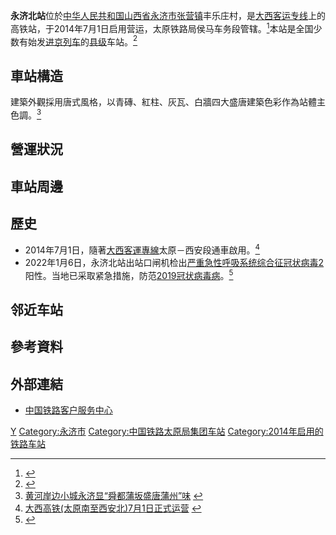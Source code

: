 {{noteTA
|1=zh-cn:始发车次; zh-hk:列車班次;zh-tw:列車班次;
|2=zh-cn:车次; zh-hk:班次;zh-tw:班次;
}}
{{Expand|time=2016-02-17T12:24:58+00:00}}
{{Infobox China railway station 
|车站名称 =永济北站
|图片 = Yongji_North_Railway_Station.jpg
|图片介绍 = 
|车站拼音 = Yongjibei
|英文名称 = Yongjibei Railway Station<ref>{{Cite web |url=http://news.sina.com.cn/o/2012-09-18/080725196193.shtml |title=铁道部:火车站名含"东西南北"统一改用拼音 |accessdate=2016-03-17 |archive-date=2017-07-30 |archive-url=https://web.archive.org/web/20170730073100/http://news.sina.com.cn/o/2012-09-18/080725196193.shtml |dead-url=no }}</ref><ref>{{cite journal |author=[[铁道部运输局|铁道部运输局]] |journal = 铁路客货运输专刊 |year=2012 |issue=4 |title = 关于明确铁路车站站名英文译法的通知 |id = 运营运调电[2012]1911号 |page = 6}}</ref>
|车站代码 = 26499
|电报码 = AJV
|拼音码 = YJB
|车站类型 = 客运站
|技术性质 = 局界站
|业务性质 = 客运站
|始建时间 = 
|开通运营 = 2014年7月1日
|车站位置 = [[山西省|山西省]][[运城市|运城市]][[永济市|永济市]][[张营镇_(永济市)|张营镇]]丰乐庄村
|坐标 = {{coord|35.02763693346873|N|110.42480108226779|E|format=dms|display=inline,title}}
|归属 = [[太原铁路局|太原铁路局]][[侯马车务段|侯马车务段]]
|线路 = [[大西客运专线|大西客运专线]]
|车站等级 = 
|股道数目 = 4
|正线 = 2
|到发线 = 2
|其它线 = 
|月台数目 = 2
|侧式站台 = 2
|岛式站台 = 0
|站台面 = 2
|站线配置图 = 
}}
'''永济北站'''位於[[中华人民共和国|中华人民共和国]][[山西省|山西省]][[永济市|永济市]][[张营镇_(永济市)|张营镇]]丰乐庄村，是[[大西客运专线|大西客运专线]]上的高铁站，于2014年7月1日启用营运，太原铁路局侯马车务段管辖。<ref>{{Cite web |url=http://news.xinhuanet.com/local/2014-06/11/c_1111092104.htm |title=大西高铁太原南至永济北开始不载客试运行 |access-date=2016-02-17 |archive-date=2016-02-29 |archive-url=https://web.archive.org/web/20160229142358/http://news.xinhuanet.com/local/2014-06/11/c_1111092104.htm |dead-url=no }}</ref>本站是全国少数有始发[[进京列车|进京列车]]的[[县级行政区|县级]]车站。<ref>{{Cite web |url=http://qx.tynews.com.cn/c/2014-12/26/content_595445.htm |title=山西首列宣传城市动车“永济号”直达北京 |access-date=2016-02-17 |archive-date=2016-02-24 |archive-url=https://web.archive.org/web/20160224153349/http://qx.tynews.com.cn/c/2014-12/26/content_595445.htm |dead-url=yes }}</ref>
== 車站構造 ==
建築外觀採用唐式風格，以青磚、紅柱、灰瓦、白牆四大盛唐建築色彩作為站體主色調。<ref>[http://www.sx.xinhuanet.com/ztjn/2014-08/04/c_1111924294.htm 黄河岸边小城永济显“舜都蒲坂盛唐蒲州”味] {{webarchive|url=https://web.archive.org/web/20170305030715/http://www.sx.xinhuanet.com/ztjn/2014-08/04/c_1111924294.htm |date=2017-03-05 }}</ref>
==營運狀況==
==車站周邊==
==歷史==
* 2014年7月1日，隨著[[大西客運專線|大西客運專線]]太原－西安段通車啟用。<ref>[http://www.sx.xinhuanet.com/newscenter/2014-06/20/c_1111240876.htm 大西高铁(太原南至西安北)7月1日正式运营] {{webarchive|url=https://web.archive.org/web/20140701144821/http://www.sx.xinhuanet.com/newscenter/2014-06/20/c_1111240876.htm |date=2014-07-01 }}</ref>
* 2022年1月6日，永济北站出站口闸机检出[[严重急性呼吸系统综合征冠状病毒2|严重急性呼吸系统综合征冠状病毒2]]阳性。当地已采取紧急措施，防范[[2019冠状病毒病|2019冠状病毒病]]。<ref>{{cite web |title=山西永济高铁北站出站口闸机环境采样检测结果为阳性 |url=https://news.cctv.com/2022/01/06/ARTIslsgIFTwxxlHrT79usKQ220106.shtml |website=央视网 |accessdate=2022-01-08}}</ref>

==邻近车站==
{{start rail box|[[File:China_Railways.svg|16px]] [[中国铁路|中国铁路]]}}
{{s-inop|[[运城北站|运城北站]]|{{站|大同南}}方向}}
{{s-line|[[大西客运专线|大西客运专线]]<br />← 53km 永济北站 54km →}}
{{s-inop|[[大荔站|大荔站]]|{{站|西安北}}方向}}
{{end box}}

==參考資料==
{{reflist}}
==外部連結==
* [http://www.12306.cn/mormhweb/ 中国铁路客户服务中心] {{Wayback|url=http://www.12306.cn/mormhweb/ |date=20180205163941 }}
{{大西客运专线}}
[[Category:运城市铁路车站|Y]]
[[Category:永济市|Category:永济市]]
[[Category:中国铁路太原局集团车站|Category:中国铁路太原局集团车站]]
[[Category:2014年启用的铁路车站|Category:2014年启用的铁路车站]]